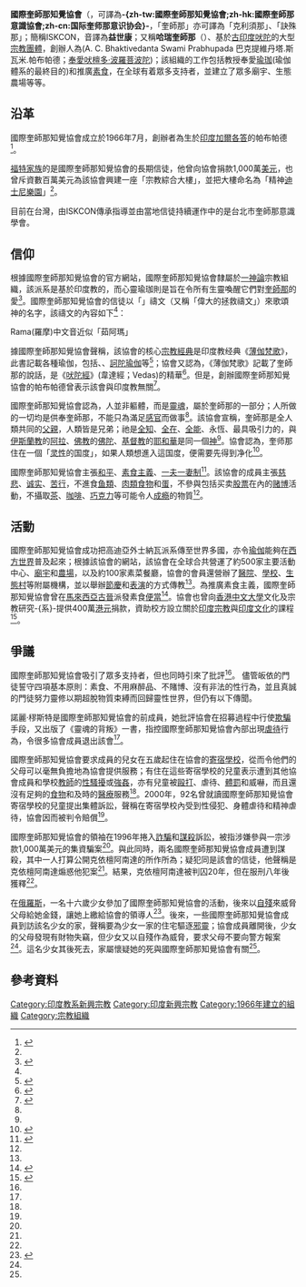{{NoteTA
|1=zh-tw:國際奎師那意識協會;zh-hk:國際奎師那知覺協會;zh-cn:国际奎师那知觉协会
}}
{{Infobox religious group
| group         = 國際奎師那意識協會
| flag          =
| flag_caption  = 國際奎師那意識協會的標誌
| image         = [[File:ISKCON_Temple_Bhubaneswar_Sri_Krishna_Balaram_Temple_03.jpg|200px]]
| image_caption = 國際奎師那意識協會廟宇內的神像
| founder       = {{link-en|帕布帕德|A. C. Bhaktivedanta Swami Prabhupada}}
| scriptures    = 《[[薄伽梵歌|薄伽梵歌]]》
| website       = http://www.iskcon.org/
}}
{{印度教}}
'''國際奎師那知覺協會'''（{{lang-en|International Society for Krishna Consciousness}}，可譯為'''-{zh-tw:國際奎師那知覺協會;zh-hk:國際奎師那意識協會;zh-cn:国际奎师那意识协会}-'''，「奎師那」亦可譯為「克利須那」、「訣殊那」；簡稱ISKCON，音譯為'''益世康'''；又稱'''哈瑞奎師那'''（{{lang-en|Hare Krishna}}）、基於[[古印度吠陀|古印度吠陀]]的大型[[宗教團體|宗教團體]]，創辦人為{{link-en|奉愛吠檀多·波羅菩波陀|A. C. Bhaktivedanta Swami Prabhupada|帕布帕德}}(A. C. Bhaktivedanta Swami Prabhupada 巴克提維丹塔.斯瓦米.帕布帕德；[[奉愛吠檀多·波羅菩波陀|奉愛吠檀多·波羅菩波陀]])；該組織的工作包括教授奉愛[[瑜珈|瑜珈]](瑜伽體系的最終目的)和推廣[[素食|素食]]，在全球有着眾多支持者，並建立了眾多廟宇、生態農場等等。

== 沿革 ==
國際奎師那知覺協會成立於1966年7月，創辦者為生於[[印度|印度]][[加爾各答|加爾各答]]的帕布帕德<ref>{{cite web |title=Srila Prabhupada |url=http://www.iskconhk.org/index.php?option=com_content&view=article&id=1&Itemid=110&lang=en |website=ISKCON of Hong Kong |accessdate=2015-10-23 |archiveurl=https://archive.is/20151023120710/http://www.iskconhk.org/index.php?option=com_content&view=article&id=1&Itemid=110&lang=en |archivedate=2015-10-23 |deadurl=yes }}</ref>。

[[福特家族|福特家族]]的{{link-en|阿爾弗雷德·福特|Alfred Ford}}是國際奎師那知覺協會的長期信徒，他曾向協會捐款1,000萬[[美元|美元]]，也曾斥資數百萬美元為該協會興建一座「宗教綜合大樓」，並把大樓命名為「精神[[迪士尼樂園|迪士尼樂園]]」<ref name=cult />{{Rp|14–15}}。

目前在台灣，由ISKCON傳承指導並由當地信徒持續運作中的是台北市奎師那意識學會。

== 信仰 ==
根據國際奎師那知覺協會的官方網站，國際奎師那知覺協會隸屬於[[一神論|一神論]]宗教組織{{link-en|高迪亞毗濕奴派|Gaudiya Vaishnavism}}，該派系是基於印度教的{{link-en|心靈瑜珈|Bhakti yoga}}，而心靈瑜珈則是旨在令所有生靈喚醒它們對[[奎師那|奎師那]]的愛<ref name=prayer>{{cite web |title=What is ISKCON |url=http://www.iskconhk.org/index.php?option=com_content&view=article&id=6&Itemid=115&lang=en |website=ISKCON of Hong Kong |accessdate=2015-10-20 |archiveurl=https://archive.is/20151020055410/http://www.iskconhk.org/index.php?option=com_content&view=article&id=6&Itemid=115&lang=en |archivedate=2015-10-20 |deadurl=yes }}</ref>。國際奎師那知覺協會的信徒以「{{link-en|瑪哈曼陀羅|Hare Krishna (mantra)}}」禱文（又稱「偉大的拯救禱文」）來歌頌神的名字，該禱文的內容如下<ref name=prayer/>：
{{cquote|हरे कृष्ण हरे कृष्ण कृष्ण कृष्ण हरे हरे<br />हरे राम हरे राम राम राम हरे हरे}}
{{cquote|Hare Krishna Hare Krishna  Krishna Krishna Hare Hare<br />Hare Rama Hare Rama  Rama Rama Hare Hare}}

{{cquote|哈瑞奎師那，哈瑞奎師那，奎師那奎師那，哈瑞哈瑞<br />哈瑞[[羅摩|羅摩]]哈瑞羅摩，羅摩羅摩，哈瑞哈瑞。}}

Rama(羅摩)中文音近似「茹阿瑪」 

據國際奎師那知覺協會聲稱，該協會的核心[[宗教經典|宗教經典]]是印度教经典《[[薄伽梵歌|薄伽梵歌]]》，此書記載各種瑜伽，包括{{link-en|行動瑜伽|Karma yoga}}、{{link-en|尼雅納瑜珈|Jnana yoga}}、[[訶陀瑜伽|訶陀瑜伽]]等<ref>{{cite web |title=Bhakti Yoga |url=http://www.iskcon.org/bhakti-yoga/ |website=The International Society for Krishna Consciousness |accessdate=2015-10-22 |archiveurl=https://archive.is/20151021032357/http://www.iskcon.org/bhakti-yoga/ |archivedate=2015-10-21 |deadurl=yes }}</ref>；協會又認為，《薄伽梵歌》記載了奎師那的說話，是《[[吠陀經|吠陀經]]》(韋達經；Vedas)的精華<ref name=practice>{{cite web |title=Our Practice |url=http://www.iskconhk.org/index.php?option=com_content&view=article&id=8&Itemid=117&lang=en |website=ISKCON of Hong Kong |accessdate=2015-10-22 |archiveurl=https://archive.is/20151022055112/http://www.iskconhk.org/index.php?option=com_content&view=article&id=8&Itemid=117&lang=en |archivedate=2015-10-22 |deadurl=yes }}</ref>。但是，創辦國際奎師那知覺協會的帕布帕德曾表示該會與印度教無關<ref name=cult>{{cite book|author1=關群 (譯)|author2=瑞克．艾倫．羅斯|title=邪教：洗腦背後的真相|publisher=和平圖書有限公司|isbn=9789622388871}}</ref>{{Rp|13–14}}。

國際奎師那知覺協會認為，人並非軀體，而是[[靈魂|靈魂]]，屬於奎師那的一部分；人所做的一切均是供奉奎師那，不能只為滿足[[感官|感官]]而做事<ref name=practice/>。該協會宣稱，奎師那是全人類共同的[[父親|父親]]，人類皆是兄弟；祂是[[全知|全知]]、[[全在|全在]]、[[全能|全能]]、永恆、最具吸引力的，與[[伊斯蘭教|伊斯蘭教]]的[[阿拉|阿拉]]、[[佛教|佛教]]的[[佛陀|佛陀]]、[[基督教|基督教]]的[[耶和華|耶和華]]是同一個[[神|神]]<ref name=practice/>。協會認為，奎师那住在一個「[[灵性|灵性]]的国度」，如果人類想進入這国度，便需要先得到净化<ref name=country>{{cite web |title=中国奎师那知觉协会 |url=http://www.cskcon.cn/ |accessdate=2015-10-26 |archiveurl=https://archive.is/20151026054821/http://www.cskcon.cn/ |archivedate=2015-10-26 |deadurl=yes }}</ref>。

國際奎師那知覺協會主張[[和平|和平]]、[[素食主義|素食主義]]、[[一夫一妻制|一夫一妻制]]<ref name=support>{{cite news |author1=Palash Ghosh |title=Swami Prabhupada: Founder Of Hare Krishna Movement, And A Virulent Racist, Anti-Semite |url=http://www.ibtimes.com/swami-prabhupada-founder-hare-krishna-movement-virulent-racist-anti-semite-1412102 |accessdate=2015-10-23 |agency=International Business Times |date=2013-09-17 |archiveurl=https://archive.is/20141022004601/http://www.ibtimes.com/swami-prabhupada-founder-hare-krishna-movement-virulent-racist-anti-semite-1412102 |archivedate=2014-10-22 |deadurl=no }}</ref>。該協會的成員主張[[慈悲|慈悲]]、[[诚实|诚实]]、[[苦行|苦行]]，不進食[[鱼類|鱼類]]、[[肉類食物|肉類食物]]和[[蛋|蛋]]，不參與包括买卖[[股票|股票]]在內的[[赌博|赌博]]活動，不攝取[[茶|茶]]、[[咖啡|咖啡]]、[[巧克力|巧克力]]等可能令人[[成瘾|成瘾]]的物質<ref name=country/>。

== 活動 ==
國際奎師那知覺協會成功把高迪亞外士納瓦派系傳至世界多國，亦令[[瑜伽|瑜伽]]能夠在[[西方世界|西方世界]]普及起來；根據該協會的網站，該協會在全球合共營運了約500家主要活動中心、[[廟宇|廟宇]]和[[農場|農場]]，以及約100家素菜餐廳，協會的會員還營辦了[[醫院|醫院]]、[[學校|學校]]、[[生態村|生態村]]等附屬機構，並以舉辦[[節慶|節慶]]和[[表演|表演]]的方式傳教<ref name=prayer/>。為推廣素食主義，國際奎師那知覺協會曾在[[馬來西亞|馬來西亞]][[古晉|古晉]]派發素食[[便當|便當]]<ref>{{cite news |title=国际奎师那意识觉协会 推崇环保护生推广素食 |url=http://www.intimes.com.my/index.php/2013-09-08-02-08-40/item/25072-2015-09-28-02-47-26 |accessdate=2015-10-27 |agency=国际时报 |date=2015-09-28 |archiveurl=https://archive.is/20151027053907/http://www.intimes.com.my/index.php/2013-09-08-02-08-40/item/25072-2015-09-28-02-47-26 |archivedate=2015-10-27 |deadurl=yes }}</ref>。協會也曾向[[香港中文大學|香港中文大學]]文化及宗教研究-{系}-提供400萬[[港元|港元]]捐款，資助校方設立關於[[印度宗教|印度宗教]]與[[印度文化|印度文化]]的課程<ref>{{cite web |title=中大獲捐款成立全港首個「印度宗教與文化學」專任教席 促進推廣印度宗教及文化 |url=https://www.cpr.cuhk.edu.hk/tc/press_detail.php?id=566 |website=香港中文大學傳訊及公共關係處 |accessdate=2015-10-27 |archiveurl=https://archive.is/20151026055015/https://www.cpr.cuhk.edu.hk/tc/press_detail.php?id=566 |archivedate=2015-10-26 |deadurl=no }}</ref>。

== 爭議 ==
國際奎師那知覺協會吸引了眾多支持者，但也同時引來了批評<ref name=support/>。
儘管皈依的門徒誓守四項基本原則：素食、不用麻醉品、不賭博、沒有非法的性行為，並且真誠的門徒努力靈修以期超脫物質束縛而回歸靈性世界，但仍有以下傳聞。

諾麗·穋斯特是國際奎師那知覺協會的前成員，她批評協會在招募過程中行使[[欺騙|欺騙]]手段，又出版了《靈魂的背叛》一書，指控國際奎師那知覺協會內部出現[[虐待|虐待]]行為，令很多協會成員退出該會<ref name=cult />{{Rp|352}}。

國際奎師那知覺協會要求成員的兒女在五歲起住在協會的[[寄宿學校|寄宿學校]]，從而令他們的父母可以毫無負擔地為協會提供服務；有住在這些寄宿學校的兒童表示遭到其他協會成員和學校[[教師|教師]]的[[性騷擾|性騷擾]]或[[強姦|強姦]]，亦有兒童被[[毆打|毆打]]、虐待、[[體罰|體罰]]和威嚇，而且還沒有足夠的[[食物|食物]]和及時的[[醫療|醫療]]服務<ref name=cult />{{Rp|14}}。2000年，92名曾就讀國際奎師那知覺協會寄宿學校的兒童提出集體訴訟，聲稱在寄宿學校內受到性侵犯、身體虐待和精神虐待，協會因而被判令賠償<ref name=cult />{{Rp|14}}。

國際奎師那知覺協會的領袖{{link-en|克依檀阿南達·瑪哈拉傑|Kirtanananda Swami}}在1996年捲入[[詐騙|詐騙]]和[[謀殺|謀殺]]訴訟，被指涉嫌參與一宗涉款1,000萬美元的集資騙案<ref name=cult />{{Rp|13}}。與此同時，兩名國際奎師那知覺協會成員遭到謀殺，其中一人打算公開克依檀阿南達的所作所為；疑犯同是該會的信徒，他聲稱是克依檀阿南達煽惑他犯案<ref name=cult />{{Rp|13}}。結果，克依檀阿南達被判囚20年，但在服刑八年後獲釋<ref name=cult />{{Rp|13–14}}。

在[[俄羅斯|俄羅斯]]，一名十六歲少女參加了國際奎師那知覺協會的活動，後來以[[自殘|自殘]]來威脅父母給她金錢，讓她上繳給協會的領導人<ref name=North>{{cite web |title=Hare Krishna sect drives people to suicide in Siberia |url=http://www.culteducation.com/group/1016-iskcon/12162-hare-krishna-sect-drives-people-to-suicide-in-siberia.html |website=Cult Education Institute |accessdate=2015-10-29 |archiveurl=https://archive.is/20151026020427/http://www.culteducation.com/group/1016-iskcon/12162-hare-krishna-sect-drives-people-to-suicide-in-siberia.html |archivedate=2015-10-26 |deadurl=no |date=2010-09-23 }}</ref>。後來，一些國際奎師那知覺協會成員到訪該名少女的家，聲稱要為少女一家的住宅驅逐[[邪靈|邪靈]]；協會成員離開後，少女的父母發現有財物失竊，但少女又以自殘作為威脅，要求父母不要向警方報案<ref name=North/>。這名少女其後死去，家屬懷疑她的死與國際奎師那知覺協會有關<ref name=North/>。

== 參考資料 ==
{{Commons category|International Society for Krishna Consciousness}}
{{Portal box|印度|宗教}}
{{reflist|2}}
{{印度神話}}
{{宗教}}

[[Category:印度教系新興宗教|Category:印度教系新興宗教]]
[[Category:印度新興宗教|Category:印度新興宗教]]
[[Category:1966年建立的組織|Category:1966年建立的組織]]
[[Category:宗教組織|Category:宗教組織]]